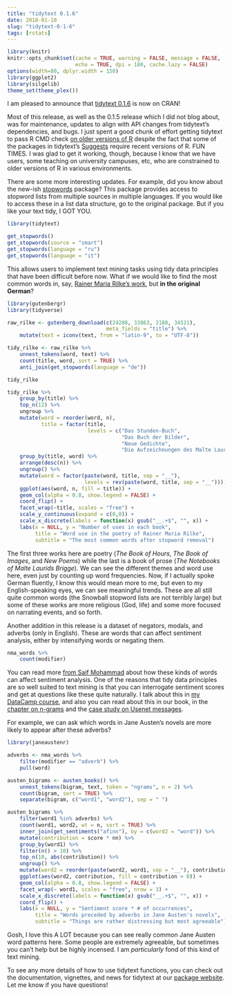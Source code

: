 ```yaml
---
title: "tidytext 0.1.6"
date: 2018-01-10
slug: "tidytext-0-1-6"
tags: [rstats]
---
```


```r
library(knitr)
knitr::opts_chunk$set(cache = TRUE, warning = FALSE, message = FALSE, 
                      echo = TRUE, dpi = 180, cache.lazy = FALSE)
options(width=80, dplyr.width = 150)
library(ggplot2)
library(silgelib)
theme_set(theme_plex())
```


I am pleased to announce that [tidytext 0.1.6](https://cran.r-project.org/package=tidytext) is now on CRAN!

Most of this release, as well as the 0.1.5 release which I did not blog about, was for maintenance, updates to align with API changes from tidytext's dependencies, and bugs. I just spent a good chunk of effort getting tidytext to pass R CMD check [on older versions of R](https://github.com/juliasilge/tidytext/blob/ef722210b9ad80e306badd0c5a866a320a37d9b4/.travis.yml#L11) despite the fact that some of the packages in tidytext's [Suggests](https://github.com/juliasilge/tidytext/blob/ef722210b9ad80e306badd0c5a866a320a37d9b4/DESCRIPTION#L28) require recent versions of R. FUN TIMES. I was glad to get it working, though, because I know that we have users, some teaching on university campuses, etc, who are constrained to older versions of R in various environments.

There are some more interesting updates. For example, did you know about the new-ish [stopwords](https://cran.r-project.org/package=stopwords) package? This package provides access to stopword lists from multiple sources in multiple languages. If you would like to access these  in a list data structure, go to the original package. But if you like your text tidy, I GOT YOU.

```r
library(tidytext)

get_stopwords()
get_stopwords(source = "smart")
get_stopwords(language = "ru")
get_stopwords(language = "it")
```

This allows users to implement text mining tasks using tidy data principles that have been difficult before now. What if we would like to find the most common words in, say, [Rainer Maria Rilke's work](http://www.gutenberg.org/ebooks/author/846), but **in the original German**?

```r
library(gutenbergr)
library(tidyverse)

raw_rilke <- gutenberg_download(c(24288, 33863, 2188, 34521),
                                meta_fields = "title") %>%
    mutate(text = iconv(text, from = "latin-9", to = "UTF-8"))

tidy_rilke <- raw_rilke %>%
    unnest_tokens(word, text) %>%
    count(title, word, sort = TRUE) %>%
    anti_join(get_stopwords(language = "de"))

tidy_rilke
```


```r
tidy_rilke %>%
    group_by(title) %>%
    top_n(12) %>%
    ungroup %>%
    mutate(word = reorder(word, n),
           title = factor(title,
                          levels = c("Das Stunden-Buch",
                                     "Das Buch der Bilder",
                                     "Neue Gedichte",
                                     "Die Aufzeichnungen des Malte Laurids Brigge"))) %>%
    group_by(title, word) %>%    
    arrange(desc(n)) %>%  
    ungroup() %>%
    mutate(word = factor(paste(word, title, sep = "__"), 
                         levels = rev(paste(word, title, sep = "__")))) %>%
    ggplot(aes(word, n, fill = title)) +
    geom_col(alpha = 0.8, show.legend = FALSE) +
    coord_flip() +
    facet_wrap(~title, scales = "free") +
    scale_y_continuous(expand = c(0,0)) +
    scale_x_discrete(labels = function(x) gsub("__.+$", "", x)) +
    labs(x = NULL, y = "Number of uses in each book",
         title = "Word use in the poetry of Rainer Maria Rilke",
         subtitle = "The most common words after stopword removal")
```


The first three works here are poetry (*The Book of Hours*, *The Book of Images*, and *New Poems*) while the last is a book of prose (*The Notebooks of Malte Laurids Brigge*). We can see the different themes and word use here, even just by counting up word frequencies. Now, if I actually spoke German fluently, I know this would mean more to me, but even to my English-speaking eyes, we can see meaningful trends. These are all still quite common words (the Snowball stopword lists are not terribly large) but some of these works are more religious (God, life) and some more focused on narrating events, and so forth.

Another addition in this release is a dataset of negators, modals, and adverbs (only in English). These are words that can affect sentiment analysis, either by intensifying words or negating them.

```r
nma_words %>%
    count(modifier)
```

You can read more [from Saif Mohammad](http://saifmohammad.com/WebPages/SCL.html#NMA) about how these kinds of words can affect sentiment analysis. One of the reasons that tidy data principles are so well suited to text mining is that you can interrogate sentiment scores and get at questions like these quite naturally. I talk about this in [my DataCamp course](https://www.datacamp.com/courses/sentiment-analysis-in-r-the-tidy-way), and also you can read about this in our book, in the [chapter on n-grams](https://www.tidytextmining.com/ngrams.html) and the [case study on Usenet messages](https://www.tidytextmining.com/usenet.html).

For example, we can ask which words in Jane Austen's novels are more likely to appear after these adverbs?

```r
library(janeaustenr)

adverbs <- nma_words %>%
    filter(modifier == "adverb") %>%
    pull(word)

austen_bigrams <- austen_books() %>%
    unnest_tokens(bigram, text, token = "ngrams", n = 2) %>%
    count(bigram, sort = TRUE) %>%
    separate(bigram, c("word1", "word2"), sep = " ")

austen_bigrams %>%
    filter(word1 %in% adverbs) %>%
    count(word1, word2, wt = n, sort = TRUE) %>%
    inner_join(get_sentiments("afinn"), by = c(word2 = "word")) %>%
    mutate(contribution = score * nn) %>%
    group_by(word1) %>%
    filter(n() > 10) %>%
    top_n(10, abs(contribution)) %>%
    ungroup() %>%
    mutate(word2 = reorder(paste(word2, word1, sep = "__"), contribution)) %>%
    ggplot(aes(word2, contribution, fill = contribution > 0)) +
    geom_col(alpha = 0.8, show.legend = FALSE) +
    facet_wrap(~ word1, scales = "free", nrow = 3) +
    scale_x_discrete(labels = function(x) gsub("__.+$", "", x)) +
    coord_flip() +
    labs(x = NULL, y = "Sentiment score * # of occurrences",
         title = "Words preceded by adverbs in Jane Austen's novels",
         subtitle = "Things are rather distressing but most agreeable")
```

Gosh, I love this A LOT because you can see really common Jane Austen word patterns here. Some people are extremely agreeable, but sometimes you can't help but be highly incensed. I am *particularly* fond of this kind of text mining.

To see any more details of how to use tidytext functions, you can check out the documentation, vignettes, and news for tidytext at our [package website](http://juliasilge.github.io/tidytext/). Let me know if you have questions!



